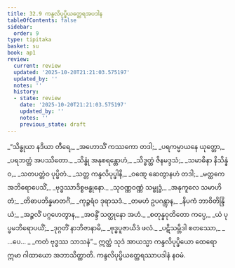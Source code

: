 ```yaml
---
title: 32.9 ကန္ဒလိပုပ္ဖိယတ္ထေရအပဒါန
tableOfContents: false
sidebar:
  order: 9
type: tipitaka
basket: su
book: ap1
review:
  current: review
  updated: '2025-10-20T21:21:03.575197'
  updated_by: ''
  notes: ''
  history:
  - state: review
    date: '2025-10-20T21:21:03.575197'
    updated_by: ''
    notes: ''
    previous_state: draft
---
```



<DynamicBreadcrumb />


<ReviewStatus review={frontmatter.review} showDetails={true} />

<HypothesisAnnotation frontmatter={frontmatter} />

<Division number="47" book="ap1" e="ch" v="20" p="293">

<Paragraph number="3568" type="verses" book="ap1">
_“သိန္ဓုယာ နဒိယာ တီရေ,_  
_အဟောသိံ ကဿကော တဒါ;_  
_ပရကမ္မာယနေ ယုတ္တော,_  
_ပရဘတ္တံ အပဿိတော._  

</Paragraph>

</Division>
<Division number="48" book="ap1" e="ch" v="20" p="293">

<Paragraph number="3569" type="verses" book="ap1">
_သိန္ဓုံ အနုစရန္တောဟံ,_  
_သိဒ္ဓတ္ထံ ဇိနမဒ္ဒသံ;_  
_သမာဓိနာ နိသိန္နံဝ,_  
_သတပတ္တံဝ ပုပ္ဖိတံ._  

</Paragraph>

</Division>
<Division number="49" book="ap1" e="ch" v="20" p="293">

<Paragraph number="3570" type="verses" book="ap1">
_သတ္တ ကန္ဒလိပုပ္ဖါနိ,_  
_ဝဏ္ဋေ ဆေတွာနဟံ တဒါ;_  
_မတ္ထကေ အဘိရောပေသိံ,_  
_ဗုဒ္ဓဿာဒိစ္စဗန္ဓုနော._  

</Paragraph>

</Division>
<Division number="50" book="ap1" e="ch" v="20" p="293">

<Paragraph number="3571" type="verses" book="ap1">
_သုဝဏ္ဏဝဏ္ဏံ သမ္ဗုဒ္ဓံ,_  
_အနုကူလေ သမာဟိတံ;_  
_တိဓာပဘိန္နမာတင်္ဂံ,_  
_ကုဉ္ဇရံဝ ဒုရာသဒံ._  

</Paragraph>

</Division>
<Division number="51" book="ap1" e="ch" v="20" p="293">

<Paragraph number="3572" type="verses" book="ap1">
_တမဟံ ဥပဂန္တွာန,_  
_နိပကံ ဘာဝိတိန္ဒြိယံ;_  
_အဉ္ဇလိံ ပဂ္ဂဟေတွာန,_  
_အဝန္ဒိံ သတ္ထုနော အဟံ._  

</Paragraph>

</Division>
<Division number="52" book="ap1" e="ch" v="20" p="293">

<Paragraph number="3573" type="verses" book="ap1">
_စတုန္နဝုတိတော ကပ္ပေ,_  
_ယံ ပုပ္ဖမဘိရောပယိံ;_  
_ဒုဂ္ဂတိံ နာဘိဇာနာမိ,_  
_ဗုဒ္ဓပူဇာယိဒံ ဖလံ._  

</Paragraph>

</Division>
<Division number="53" book="ap1" e="ch" v="20" p="293">

<Paragraph number="3574" type="verses" book="ap1">
_ပဋိသမ္ဘိဒါ စတဿော,_  
_ …ပေ… _  
_ကတံ ဗုဒ္ဓဿ သာသနံ”._  

</Paragraph>

<Paragraph number="3575" book="ap1">
ဣတ္ထံ သုဒံ အာယသ္မာ ကန္ဒလိပုပ္ဖိယော ထေရော ဣမာ ဂါထာယော အဘာသိတ္ထာတိ.

</Paragraph>
</Division>

<Paragraph number="3576" type="center" book="ap1">
ကန္ဒလိပုပ္ဖိယတ္ထေရဿာပဒါနံ နဝမံ.
</Paragraph>